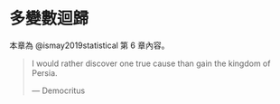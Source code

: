 # 多變數迴歸 {#multireg}

:::{.note}
本章為 @ismay2019statistical 第 6 章內容。
:::

>  I would rather discover one true cause than gain the kingdom of Persia.
>
>  --- Democritus